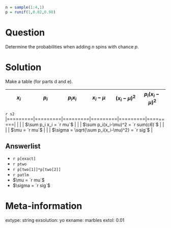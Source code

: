 ```r
n = sample(1:4,1)
p = runif(1,0.02,0.98)

```

Question
========

Determine the probabilities when adding $n$ spins with chance $p$.





Solution
========

Make a table (for parts d and e).

| $x_i$ | $p_i$ | $p_i x_i$ | $x_i-\mu$ | $(x_i-\mu)^2$ | $p_i(x_i-\mu)^2$ | 
|:---:|:---:|:---:|:---:|:---:|:---:|
`r s2`
|=========|=========|=========|=========|=========|=========|
|     |     | $\sum p_i x_i = `r mu`$ |   |   | $\sum p_i(x_i-\mu)^2 = `r sum(c6)`$   |
|     |     | $\mu = `r mu`$ |   |   | $\sigma = \sqrt{\sum p_i(x_i-\mu)^2} = `r sig`$   |

Answerlist
--------

* `r p[exact]`
* `r ptwo`
* `r p[two[1]]*p[two[2]]`
* `r patlm`
* $\mu = `r mu`$
* $\sigma = `r sig`$


Meta-information
============
extype: string
exsolution: yo
exname: marbles
extol: 0.01
